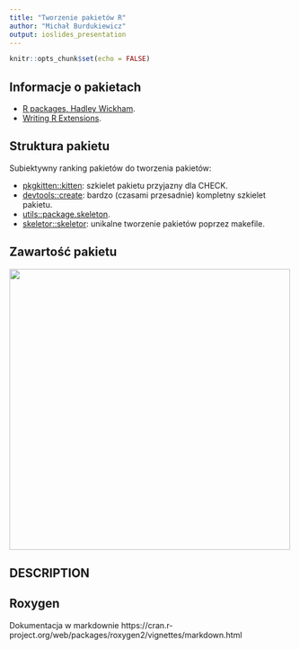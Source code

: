 ```yaml
---
title: "Tworzenie pakietów R"
author: "Michał Burdukiewicz"
output: ioslides_presentation
---
```


```r
knitr::opts_chunk$set(echo = FALSE)
```

## Informacje o pakietach

- [R packages, Hadley Wickham](http://r-pkgs.had.co.nz/).
- [Writing R Extensions](https://cran.r-project.org/doc/manuals/r-release/R-exts.html).

## Struktura pakietu

Subiektywny ranking pakietów do tworzenia pakietów:

- [pkgkitten::kitten](https://github.com/eddelbuettel/pkgkitten): szkielet pakietu przyjazny dla CHECK.
- [devtools::create](https://github.com/r-lib/devtools): bardzo (czasami przesadnie) kompletny szkielet pakietu.
- [utils::package.skeleton](https://stat.ethz.ch/R-manual/R-devel/library/utils/html/package.skeleton.html).
- [skeletor::skeletor](https://github.com/nealrichardson/skeletor): unikalne tworzenie pakietów poprzez makefile.

## Zawartość pakietu

<img src="http://r-pkgs.had.co.nz/diagrams/package-files.png" width="500px">

## DESCRIPTION

## Roxygen

Dokumentacja w markdownie https://cran.r-project.org/web/packages/roxygen2/vignettes/markdown.html
